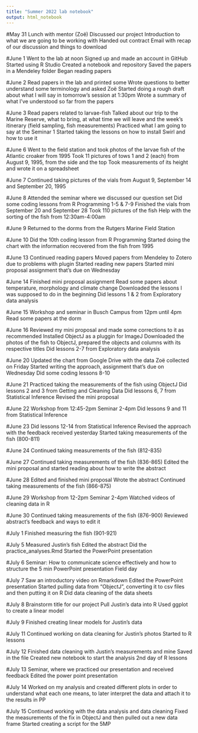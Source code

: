 ```yaml
---
title: "Summer 2022 lab notebook"
output: html_notebook
---
```


#May 31
Lunch with mentor (Zoë)
Discussed our project
Introduction to what we are going to be working with
Handed out contract
Email with recap of our discussion and things to download

#June 1
Went to the lab at noon
Signed up and made an account in GitHub
Started using R Studio
Created a notebook and repository
Saved the papers in a Mendeley folder
Began reading papers

#June 2
Read papers in the lab and printed some
Wrote questions to better understand some terminology and asked Zoë 
Started doing a rough draft about what I will say in tomorrow's session at 1:30pm
Wrote a summary of what I've understood so far from the papers 

#June 3
Read papers related to larvae-fish
Talked about our trip to the Marine Reserve, what to bring, at what time we will leave and the week's itinerary (field sampling, fish measurements)
Practiced what I am going to say at the Seminar 1
Started taking the lessons on how to install Swirl and how to use it

#June 6
Went to the field station and took photos of the larvae fish of the Atlantic croaker from 1995
Took 11 pictures of tows 1 and 2 (each) from August 9, 1995, from the side and the top
Took measurements of its height and wrote it on a spreadsheet

#June 7
Continued taking pictures of the vials from August 9, September 14 and September 20, 1995

#June 8
Attended the seminar where we discussed our question set
Did some coding lessons from R Programming 1-5 & 7-9
Finished the vials from September 20 and September 28
Took 110 pictures of the fish
Help with the sorting of the fish from 12:30am-4:00am

#June 9
Returned to the dorms from the Rutgers Marine Field Station 

#June 10
Did the 10th coding lesson from R Programming 
Started doing the chart with the information recovered from the fish from 1995

#June 13
Continued reading papers
Moved papers from Mendeley to Zotero due to problems with plugin
Started reading new papers 
Started mini proposal assignment that's due on Wednesday

#June 14
Finished mini proposal assignment
Read some papers about temperature, morphology and climate change
Downloaded the lessons I was supposed to do in the beginning
Did lessons 1 & 2 from Exploratory data analysis

#June 15
Workshop and seminar in Busch Campus from 12pm until 4pm
Read some papers at the dorm

#June 16
Reviewed my mini proposal and made some corrections to it as recommended
Installed ObjectJ as a pluggin for ImageJ
Downloaded the photos of the fish to ObjectJ, prepared the objects and columns with its respective titles
Did lessons 2-7 from Exploratory data analysis

#June 20
Updated the chart from Google Drive with the data Zoë collected on Friday
Started writing the approach, assignment that's due on Wednesday
Did some coding lessons 8-10

#June 21
Practiced taking the measurements of the fish using ObjectJ
Did lessons 2 and 3 from Getting and Cleaning Data
Did lessons 6, 7 from Statistical Inference
Revised the mini proposal 

#June 22
Workshop from 12:45-2pm
Seminar 2-4pm
Did lessons 9 and 11 from Statistical Inference

#June 23
Did lessons 12-14 from Statistical Inference
Revised the approach with the feedback received yesterday
Started taking measurements of the fish (800-811)

#June 24
Continued taking measurements of the fish (812-835)

#June 27
Continued taking measurements of the fish (836-865)
Edited the mini proposal and started reading about how to write the abstract

#June 28
Edited and finished mini proposal
Wrote the abstract
Continued taking measurements of the fish (866-875)

#June 29
Workshop from 12-2pm
Seminar 2-4pm
Watched videos of cleaning data in R

#June 30
Continued taking measurements of the fish (876-900)
Reviewed abstract's feedback and ways to edit it

#July 1
Finished measuring the fish (901-921)

#July 5
Measured Justin's fish
Edited the abstract
Did the practice_analyses.Rmd
Started the PowerPoint presentation

#July 6
Seminar: How to communicate science effectively and how to structure the 5 min PowerPoint presentation
Field day 

#July 7
Saw an introductory video on Rmarkdown
Edited the PowerPoint presentation
Started pulling data from "ObjectJ", converting it to csv files and then putting it on R
Did data cleaning of the data sheets

#July 8
Brainstorm title for our project
Pull Justin's data into R
Used ggplot to create a linear model

#July 9
Finished creating linear models for Justin's data

#July 11
Continued working on data cleaning for Justin's photos
Started to R lessons

#July 12
Finished data cleaning with Justin's measurements and mine 
Saved in the file
Created new notebook to start the analysis
2nd day of R lessons

#July 13
Seminar, where we practiced our presentation and received feedback
Edited the power point presentation

#July 14
Worked on my analysis and created different plots in order to understand what each one means, to later interpret the data and attach it to the results in PP

#July 15
Continued working with the data analysis and data cleaning
Fixed the measurements of the fix in ObjectJ and then pulled out a new data frame
Started creating a script for the 5MP